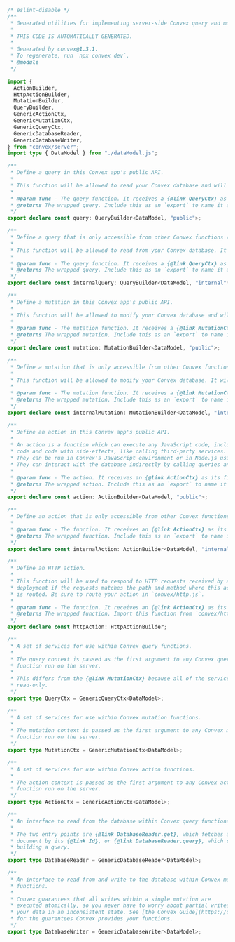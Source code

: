 ```typescript
/* eslint-disable */
/**
 * Generated utilities for implementing server-side Convex query and mutation functions.
 *
 * THIS CODE IS AUTOMATICALLY GENERATED.
 *
 * Generated by convex@1.3.1.
 * To regenerate, run `npx convex dev`.
 * @module
 */

import {
  ActionBuilder,
  HttpActionBuilder,
  MutationBuilder,
  QueryBuilder,
  GenericActionCtx,
  GenericMutationCtx,
  GenericQueryCtx,
  GenericDatabaseReader,
  GenericDatabaseWriter,
} from "convex/server";
import type { DataModel } from "./dataModel.js";

/**
 * Define a query in this Convex app's public API.
 *
 * This function will be allowed to read your Convex database and will be accessible from the client.
 *
 * @param func - The query function. It receives a {@link QueryCtx} as its first argument.
 * @returns The wrapped query. Include this as an `export` to name it and make it accessible.
 */
export declare const query: QueryBuilder<DataModel, "public">;

/**
 * Define a query that is only accessible from other Convex functions (but not from the client).
 *
 * This function will be allowed to read from your Convex database. It will not be accessible from the client.
 *
 * @param func - The query function. It receives a {@link QueryCtx} as its first argument.
 * @returns The wrapped query. Include this as an `export` to name it and make it accessible.
 */
export declare const internalQuery: QueryBuilder<DataModel, "internal">;

/**
 * Define a mutation in this Convex app's public API.
 *
 * This function will be allowed to modify your Convex database and will be accessible from the client.
 *
 * @param func - The mutation function. It receives a {@link MutationCtx} as its first argument.
 * @returns The wrapped mutation. Include this as an `export` to name it and make it accessible.
 */
export declare const mutation: MutationBuilder<DataModel, "public">;

/**
 * Define a mutation that is only accessible from other Convex functions (but not from the client).
 *
 * This function will be allowed to modify your Convex database. It will not be accessible from the client.
 *
 * @param func - The mutation function. It receives a {@link MutationCtx} as its first argument.
 * @returns The wrapped mutation. Include this as an `export` to name it and make it accessible.
 */
export declare const internalMutation: MutationBuilder<DataModel, "internal">;

/**
 * Define an action in this Convex app's public API.
 *
 * An action is a function which can execute any JavaScript code, including non-deterministic
 * code and code with side-effects, like calling third-party services.
 * They can be run in Convex's JavaScript environment or in Node.js using the "use node" directive.
 * They can interact with the database indirectly by calling queries and mutations using the {@link ActionCtx}.
 *
 * @param func - The action. It receives an {@link ActionCtx} as its first argument.
 * @returns The wrapped action. Include this as an `export` to name it and make it accessible.
 */
export declare const action: ActionBuilder<DataModel, "public">;

/**
 * Define an action that is only accessible from other Convex functions (but not from the client).
 *
 * @param func - The function. It receives an {@link ActionCtx} as its first argument.
 * @returns The wrapped function. Include this as an `export` to name it and make it accessible.
 */
export declare const internalAction: ActionBuilder<DataModel, "internal">;

/**
 * Define an HTTP action.
 *
 * This function will be used to respond to HTTP requests received by a Convex
 * deployment if the requests matches the path and method where this action
 * is routed. Be sure to route your action in `convex/http.js`.
 *
 * @param func - The function. It receives an {@link ActionCtx} as its first argument.
 * @returns The wrapped function. Import this function from `convex/http.js` and route it to hook it up.
 */
export declare const httpAction: HttpActionBuilder;

/**
 * A set of services for use within Convex query functions.
 *
 * The query context is passed as the first argument to any Convex query
 * function run on the server.
 *
 * This differs from the {@link MutationCtx} because all of the services are
 * read-only.
 */
export type QueryCtx = GenericQueryCtx<DataModel>;

/**
 * A set of services for use within Convex mutation functions.
 *
 * The mutation context is passed as the first argument to any Convex mutation
 * function run on the server.
 */
export type MutationCtx = GenericMutationCtx<DataModel>;

/**
 * A set of services for use within Convex action functions.
 *
 * The action context is passed as the first argument to any Convex action
 * function run on the server.
 */
export type ActionCtx = GenericActionCtx<DataModel>;

/**
 * An interface to read from the database within Convex query functions.
 *
 * The two entry points are {@link DatabaseReader.get}, which fetches a single
 * document by its {@link Id}, or {@link DatabaseReader.query}, which starts
 * building a query.
 */
export type DatabaseReader = GenericDatabaseReader<DataModel>;

/**
 * An interface to read from and write to the database within Convex mutation
 * functions.
 *
 * Convex guarantees that all writes within a single mutation are
 * executed atomically, so you never have to worry about partial writes leaving
 * your data in an inconsistent state. See [the Convex Guide](https://docs.convex.dev/understanding/convex-fundamentals/functions#atomicity-and-optimistic-concurrency-control)
 * for the guarantees Convex provides your functions.
 */
export type DatabaseWriter = GenericDatabaseWriter<DataModel>;
```